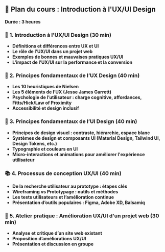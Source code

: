 ## **📝 Plan du cours : Introduction à l'UX/UI Design**  
**Durée : 3 heures**  

### 📘 **1. Introduction à l'UX/UI Design (30 min)**
   - **Définitions et différences entre UX et UI**  
   - **Le rôle de l’UX/UI dans un projet web**  
   - **Exemples de bonnes et mauvaises pratiques UX/UI**  
   - **L'impact de l’UX/UI sur la performance et la conversion**  

### 🎨 **2. Principes fondamentaux de l’UX Design (40 min)**
   - **Les 10 heuristiques de Nielsen**  
   - **Les 5 éléments de l’UX (Jesse James Garrett)**  
   - **Psychologie de l’utilisateur : charge cognitive, affordances, Fitts/Hick/Law of Proximity**  
   - **Accessibilité et design inclusif**  

### 🎨 **3. Principes fondamentaux de l’UI Design (40 min)**
   - **Principes de design visuel : contraste, hiérarchie, espace blanc**  
   - **Systèmes de design et composants UI (Material Design, Tailwind UI, Design Tokens, etc.)**  
   - **Typographie et couleurs en UI**  
   - **Micro-interactions et animations pour améliorer l'expérience utilisateur**  

### 📚 **4. Processus de conception UX/UI (40 min)**
   - **De la recherche utilisateur au prototype : étapes clés**  
   - **Wireframing vs Prototypage : outils et méthodes**  
   - **Les tests utilisateurs et l’amélioration continue**  
   - **Présentation d’outils populaires : Figma, Adobe XD, Balsamiq**  

### 🧪 **5. Atelier pratique : Amélioration UX/UI d'un projet web (30 min)**
   - **Analyse et critique d’un site web existant**  
   - **Proposition d’améliorations UX/UI**  
   - **Présentation et discussion en groupe**  
